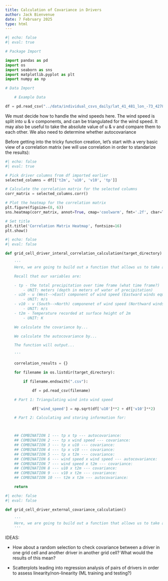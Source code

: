 ```yaml
---
title: Calculation of Covariance in Drivers
author: Jack Bienvenue
date: 7 February 2025
type: html
---
```


```python
#| echo: false
#| eval: true

# Package Import

import pandas as pd
import os
import seaborn as sns
import matplotlib.pyplot as plt
import numpy as np

# Data Import

    # Example Data

df = pd.read_csv("../data/individual_csvs_daily/lat_41_481_lon_-73_42784_time_series_weather.csv")

```

We must decide how to handle the wind speeds here. The wind speed is split into u & v components, and can be triangulated for the wind speed. It may also be useful to take the absolute value of u & v and compare them to each other. We also need to determine whether autocovariance

Before getting into the tricky function creation, let's start with a very basic view of a correlation matrix (we will use correlation in order to standarize the results):

``` python
#| echo: false
#| eval: true

# Pick driver columns from df imported earlier
selected_columns = df[['t2m', 'u10', 'v10', 'tp']]

# Calculate the correlation matrix for the selected columns
corr_matrix = selected_columns.corr()

# Plot the heatmap for the correlation matrix
plt.figure(figsize=(8, 6))
sns.heatmap(corr_matrix, annot=True, cmap='coolwarm', fmt='.2f', cbar=True, linewidths=0.5)

# Set title
plt.title('Correlation Matrix Heatmap', fontsize=16)
plt.show()
```

``` python
#| echo: false
#| eval: false

def grid_cell_driver_interal_correlation_calculation(target_directory)

    '''
    Here, we are going to build out a function that allows us to take an input directory of individual time series CSV files for data points and determine the covariance of drivers with respect to all possible pairs of drivers.

    Recall that our variables are:

    - tp - the total precipitation over time frame (what time frame?)
        - UNIT: meters (depth in meters of water of precipitation)
    - u10 - u (West-->East) component of wind speed (Eastward winds equate to positive values) recorded at surface height of 10m
        - UNIT: m/s
    - v10 - v (South-->North) componenet of wind speed (Northward winds equate to positive values) recorded at surface height of 10m
        - UNIT: m/s
    - t2m - Temperature recorded at surface height of 2m
        - UNIT: K

    We calculate the covariance by...

    We calculate the autocovariance by... 

    The function will output... 

    '''

    correlation_results = {}

    for filename in os.listdir(target_directory):

        if filename.endswith(".csv"):

            df = pd.read_csv(filename)

    # Part 1: Triangulating wind into wind speed

            df['wind_speed'] = np.sqrt(df['u10']**2 + df['v10']**2)

    # Part 2: Calculating and storing information for:



    ## COMBINATION 1 --- tp x tp --- autocovariance:
    ## COMBINATION 2 --- tp x wind speed --- covariance:
    ## COMBINATION 3 --- tp x u10 --- covariance:
    ## COMBINATION 4 --- tp x v10 --- covariance:
    ## COMBINATION 5 --- tp x t2m --- covariance:
    ## COMBINATION 6 --- wind speed x wind speed --- autocovariance:
    ## COMBINATION 7 --- wind speed x t2m --- covariance:
    ## COMBINATION 8 --- u10 x t2m --- covariance:
    ## COMBINATION 9 --- v10 x t2m --- covariance:
    ## COMBINATION 10 --- t2m x t2m --- autocovariance:

    return 

```

``` python
#| echo: false
#| eval: false

def grid_cell_driver_external_covariance_calculation()

    '''
    Here, we are going to build out a function that allows us to take an input repository of individual time series CSV files for data points and determine the covariance of drivers with
    '''

```


IDEAS: 

- How about a random selection to check covariance between a driver in one grid cell and another driver in another grid cell? What would the results of this mean?

- Scatterplots leading into regression analysis of pairs of drivers in order to assess linearity/non-linearity (ML training and testing?)